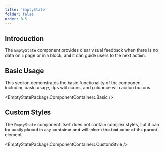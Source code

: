 ```yaml
---
title: 'EmptyState'
folder: false
order: 8.5
---
```



## Introduction

The `EmptyState` component provides clear visual feedback when there is no data on a page or in a block, and it can guide users to the next action.

## Basic Usage

This section demonstrates the basic functionality of the component, including basic usage, tips with icons, and guidance with action buttons.

<EmptyStatePackage.ComponentContainers.Basic />

## Custom Styles

The `EmptyState` component itself does not contain complex styles, but it can be easily placed in any container and will inherit the text color of the parent element.

<EmptyStatePackage.ComponentContainers.CustomStyle /> 
